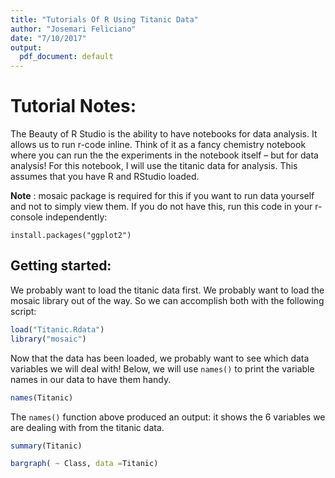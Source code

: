 ```yaml
---
title: "Tutorials Of R Using Titanic Data"
author: "Josemari Feliciano"
date: "7/10/2017"
output:
  pdf_document: default
---
```



# Tutorial Notes:  

The Beauty of R Studio is the ability to have notebooks for data analysis.  It allows us to run r-code inline.  Think of it as a fancy chemistry notebook where you can run the the experiments in the notebook itself -- but for data analysis!  For this notebook, I will use the titanic data for analysis.  This assumes that you have R and RStudio loaded.  


__Note__ :  mosaic package is required for this if you want to run data yourself and not to simply view them.   If you do not have this, run this code in your r-console independently:

```
install.packages("ggplot2")
``` 



  
  
## Getting started:  

We probably want to load the titanic data first. We probably want to load the mosaic library out of the way.  So we can accomplish both with the following script:

```r
load("Titanic.Rdata")
library("mosaic")
```
  

Now that the data has been loaded, we probably want to see which data variables we will deal with!  Below, we will use `names()` to print the variable names in our data to have them handy.  

```r
names(Titanic)
```

The `names()` function above produced an output:  it shows the 6 variables we are dealing with from the titanic data.     
  
```r
summary(Titanic)
```

```r
bargraph( ~ Class, data =Titanic)
```

